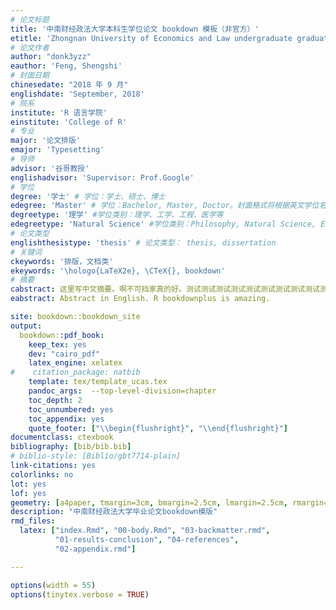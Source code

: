 ```yaml
--- 
# 论文标题
title: '中南财经政法大学本科生学位论文 bookdown 模板（非官方）'
etitle: 'Zhongnan University of Economics and Law undergraduate graduation thesis template'
# 论文作者
author: "donk3yzz"
eauthor: 'Feng, Shengshi'
# 封面日期
chinesedate: "2018 年 9 月"
englishdate: 'September, 2018'
# 院系
institute: 'R 语言学院'
einstitute: 'College of R'
# 专业
major: '论文排版'
emajor: 'Typesetting'
# 导师
advisor: '谷哥教授'
englishadvisor: 'Supervisor: Prof.Google'
# 学位
degree: '学士' # 学位：学士、硕士、博士
edegree: 'Master' # 学位：Bachelor, Master, Doctor。封面格式将根据英文学位名称自动切换，请确保拼写准确无误
degreetype: '理学' #学位类别：理学、工学、工程、医学等
edegreetype: 'Natural Science' #学位类别：Philosophy, Natural Science, Engineering, Economics, Agriculture 等
# 论文类型
englishthesistype: 'thesis' # 论文类型： thesis, dissertation
# 关键词
ckeywords: '排版，文档类'
ekeywords: '\hologo{LaTeX2e}, \CTeX{}, bookdown'
# 摘要
cabstract: 这里写中文摘要。啊不可挡家真的好。测试测试测试测试测试测试测试测试测试测试测试测试测试测试测试测试测试测试
eabstract: Abstract in English. R bookdownplus is amazing.

site: bookdown::bookdown_site
output:
  bookdown::pdf_book:
    keep_tex: yes
    dev: "cairo_pdf"
    latex_engine: xelatex
#    citation_package: natbib
    template: tex/template_ucas.tex
    pandoc_args:  --top-level-division=chapter
    toc_depth: 2
    toc_unnumbered: yes
    toc_appendix: yes
    quote_footer: ["\\begin{flushright}", "\\end{flushright}"]
documentclass: ctexbook
bibliography: [bib/bib.bib]
# biblio-style: [Biblio/gbt7714-plain]
link-citations: yes
colorlinks: no
lot: yes
lof: yes
geometry: [a4paper, tmargin=3cm, bmargin=2.5cm, lmargin=2.5cm, rmargin=2cm]
description: "中南财经政法大学毕业论文bookdown模版"
rmd_files:
  latex: ["index.Rmd", "00-body.Rmd", "03-backmatter.rmd", 
          "01-results-conclusion", "04-references",
          "02-appendix.rmd"]

---
```


```r
options(width = 55)
options(tinytex.verbose = TRUE)

```

